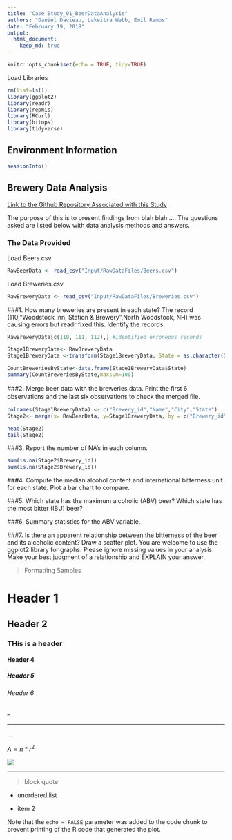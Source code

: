 ```yaml
---
title: "Case Study_01_BeerDataAnalysis"
authors: "Daniel Davieau, Lakeitra Webb, Emil Ramos"
date: "February 19, 2018"
output:
  html_document:
    keep_md: true
---
```

```r
knitr::opts_chunk$set(echo = TRUE, tidy=TRUE)
```
Load Libraries
```r
rm(list=ls())
library(ggplot2)
library(readr)
library(repmis)
library(RCurl)
library(bitops)
library(tidyverse)
```
## Environment Information
```r
sessionInfo()
```
## Brewery Data Analysis

[Link to the Github Repository Associated with this Study](https://github.com/davxdan/MSDS_6306_DoingDataScience_Case-Study_01)

The purpose of this is to present findings from blah blah ....
The questions asked are listed below with data analysis methods and answers.  

### The Data Provided
Load Beers.csv
```r
RawBeerData <- read_csv("Input/RawDataFiles/Beers.csv")
```
Load Breweries.csv
```r
RawBreweryData <- read_csv("Input/RawDataFiles/Breweries.csv")
```
###1. How many breweries are present in each state?
The record (110,"Woodstock Inn, Station & Brewery",North Woodstock, NH) was causing errors but readr fixed this.
Identify the records:
```r
RawBreweryData[c(110, 111, 112),] #Identified erroneous records
```
```r
Stage1BreweryData<- RawBreweryData
Stage1BreweryData <-transform(Stage1BreweryData, State = as.character(State))
```
```r
CountBreweriesByState<-data.frame(Stage1BreweryData$State)
summary(CountBreweriesByState,maxsum=100)
```
###2. Merge beer data with the breweries data. Print the ﬁrst 6 observations and the last six observations to check the merged ﬁle.
```r
colnames(Stage1BreweryData) <- c("Brewery_id","Name","City","State")
Stage2<- merge(x= RawBeerData, y=Stage1BreweryData, by = c("Brewery_id"), all=FALSE)

head(Stage2)
tail(Stage2)
```

###3. Report the number of NA’s in each column.
```r
sum(is.na(Stage2$Brewery_id))
sum(is.na(Stage2$Brewery_id))

```

###4. Compute the median alcohol content and international bitterness unit for each state. Plot a bar chart to compare.

###5. Which state has the maximum alcoholic (ABV) beer? Which state has the most bitter (IBU) beer?

###6. Summary statistics for the ABV variable.

###7. Is there an apparent relationship between the bitterness of the beer and its alcoholic content? Draw a scatter plot. You are welcome to use the ggplot2 library for graphs. Please ignore missing values in your analysis. Make your best judgment of a relationship and EXPLAIN your answer.









>Formatting Samples  

# Header 1   
## Header 2   
### THis is a header  
#### Header 4   
##### Header 5   
###### Header 6  

--  

---  

...  

$A = \pi*r^{2}$  

![](SampleImage.png)  

***  

> block quote  

* unordered list  

* item 2  

Note that the `echo = FALSE` parameter was added to the code chunk to prevent printing of the R code that generated the plot.

